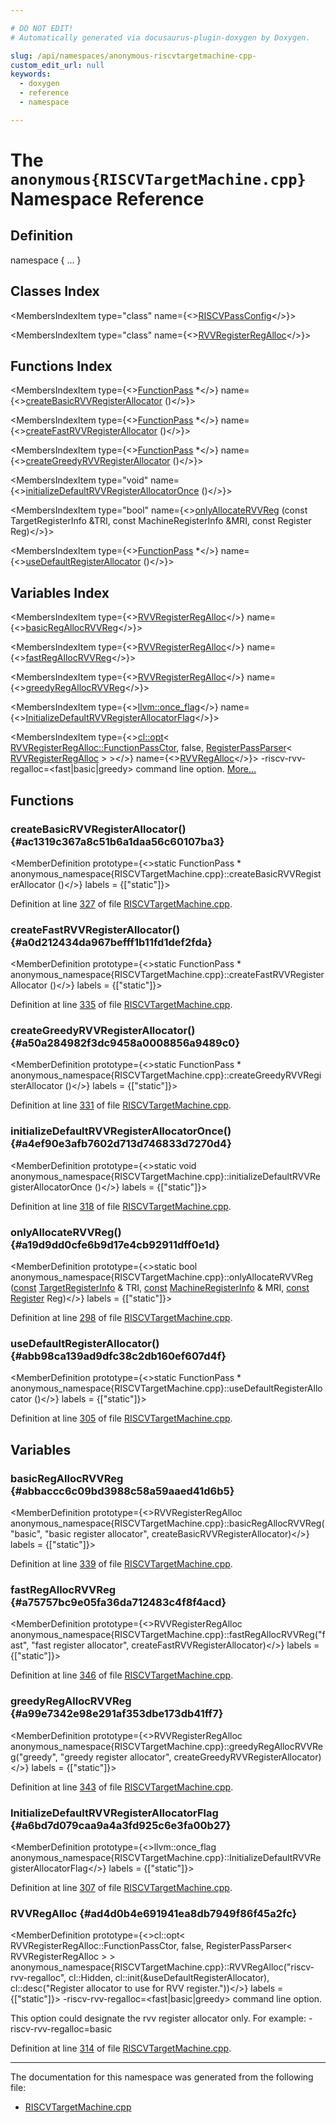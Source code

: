 ```yaml
---

# DO NOT EDIT!
# Automatically generated via docusaurus-plugin-doxygen by Doxygen.

slug: /api/namespaces/anonymous-riscvtargetmachine-cpp-
custom_edit_url: null
keywords:
  - doxygen
  - reference
  - namespace

---
```





# The `anonymous{RISCVTargetMachine.cpp}` Namespace Reference

<DoxygenPage pluginConfig={pluginConfig}>



## Definition

<CodeBlock>namespace &#123; ... &#125;</CodeBlock>

## Classes Index

<MembersIndex>

<MembersIndexItem
  type="class"
  name={<><a href="/docs/api/classes/anonymous-namespace-riscvtargetmachine-cpp-/riscvpassconfig">RISCVPassConfig</a></>}>
</MembersIndexItem>

<MembersIndexItem
  type="class"
  name={<><a href="/docs/api/classes/anonymous-namespace-riscvtargetmachine-cpp-/rvvregisterregalloc">RVVRegisterRegAlloc</a></>}>
</MembersIndexItem>

</MembersIndex>

## Functions Index

<MembersIndex>

<MembersIndexItem
  type={<><a href="/docs/api/classes/llvm/functionpass">FunctionPass</a> &#42;</>}
  name={<><a href="#ac1319c367a8c51b6a1daa56c60107ba3">createBasicRVVRegisterAllocator</a> ()</>}>
</MembersIndexItem>

<MembersIndexItem
  type={<><a href="/docs/api/classes/llvm/functionpass">FunctionPass</a> &#42;</>}
  name={<><a href="#a0d212434da967befff1b11fd1def2fda">createFastRVVRegisterAllocator</a> ()</>}>
</MembersIndexItem>

<MembersIndexItem
  type={<><a href="/docs/api/classes/llvm/functionpass">FunctionPass</a> &#42;</>}
  name={<><a href="#a50a284982f3dc9458a0008856a9489c0">createGreedyRVVRegisterAllocator</a> ()</>}>
</MembersIndexItem>

<MembersIndexItem
  type="void"
  name={<><a href="#a4ef90e3afb7602d713d746833d7270d4">initializeDefaultRVVRegisterAllocatorOnce</a> ()</>}>
</MembersIndexItem>

<MembersIndexItem
  type="bool"
  name={<><a href="#a19d9dd0cfe6b9d17e4cb92911dff0e1d">onlyAllocateRVVReg</a> (const TargetRegisterInfo &amp;TRI, const MachineRegisterInfo &amp;MRI, const Register Reg)</>}>
</MembersIndexItem>

<MembersIndexItem
  type={<><a href="/docs/api/classes/llvm/functionpass">FunctionPass</a> &#42;</>}
  name={<><a href="#abb98ca139ad9dfc38c2db160ef607d4f">useDefaultRegisterAllocator</a> ()</>}>
</MembersIndexItem>

</MembersIndex>

## Variables Index

<MembersIndex>

<MembersIndexItem
  type={<><a href="/docs/api/classes/anonymous-namespace-riscvtargetmachine-cpp-/rvvregisterregalloc">RVVRegisterRegAlloc</a></>}
  name={<><a href="#abbaccc6c09bd3988c58a59aaed41d6b5">basicRegAllocRVVReg</a></>}>
</MembersIndexItem>

<MembersIndexItem
  type={<><a href="/docs/api/classes/anonymous-namespace-riscvtargetmachine-cpp-/rvvregisterregalloc">RVVRegisterRegAlloc</a></>}
  name={<><a href="#a75757bc9e05fa36da712483c4f8f4acd">fastRegAllocRVVReg</a></>}>
</MembersIndexItem>

<MembersIndexItem
  type={<><a href="/docs/api/classes/anonymous-namespace-riscvtargetmachine-cpp-/rvvregisterregalloc">RVVRegisterRegAlloc</a></>}
  name={<><a href="#a99e7342e98e291af353dbe173db41ff7">greedyRegAllocRVVReg</a></>}>
</MembersIndexItem>

<MembersIndexItem
  type={<><a href="/docs/api/structs/llvm/once-flag">llvm::once&#95;flag</a></>}
  name={<><a href="#a6bd7d079caa9a4a3fd925c6e3fa00b27">InitializeDefaultRVVRegisterAllocatorFlag</a></>}>
</MembersIndexItem>

<MembersIndexItem
  type={<><a href="/docs/api/classes/llvm/cl/opt">cl::opt</a>&lt; <a href="/docs/api/classes/llvm/registerregallocbase/#ac256dded4525ec3126d5fc14652cd0b3">RVVRegisterRegAlloc::FunctionPassCtor</a>, false, <a href="/docs/api/classes/llvm/registerpassparser">RegisterPassParser</a>&lt; <a href="/docs/api/classes/anonymous-namespace-riscvtargetmachine-cpp-/rvvregisterregalloc">RVVRegisterRegAlloc</a> &gt; &gt;</>}
  name={<><a href="#ad4d0b4e691941ea8db7949f86f45a2fc">RVVRegAlloc</a></>}>
-riscv-rvv-regalloc=&lt;fast|basic|greedy&gt; command line option. <a href="#ad4d0b4e691941ea8db7949f86f45a2fc">More...</a>
</MembersIndexItem>

</MembersIndex>


<SectionDefinition>

## Functions

### createBasicRVVRegisterAllocator() {#ac1319c367a8c51b6a1daa56c60107ba3}

<MemberDefinition
  prototype={<>static FunctionPass &#42; anonymous&#95;namespace&#123;RISCVTargetMachine.cpp&#125;::createBasicRVVRegisterAllocator ()</>}
  labels = {["static"]}>

Definition at line <a href="/docs/api/files/lib/lib/target/lib/target/riscv/riscvtargetmachine-cpp/#l00327">327</a> of file <a href="/docs/api/files/lib/lib/target/lib/target/riscv/riscvtargetmachine-cpp">RISCVTargetMachine.cpp</a>.
</MemberDefinition>

### createFastRVVRegisterAllocator() {#a0d212434da967befff1b11fd1def2fda}

<MemberDefinition
  prototype={<>static FunctionPass &#42; anonymous&#95;namespace&#123;RISCVTargetMachine.cpp&#125;::createFastRVVRegisterAllocator ()</>}
  labels = {["static"]}>

Definition at line <a href="/docs/api/files/lib/lib/target/lib/target/riscv/riscvtargetmachine-cpp/#l00335">335</a> of file <a href="/docs/api/files/lib/lib/target/lib/target/riscv/riscvtargetmachine-cpp">RISCVTargetMachine.cpp</a>.
</MemberDefinition>

### createGreedyRVVRegisterAllocator() {#a50a284982f3dc9458a0008856a9489c0}

<MemberDefinition
  prototype={<>static FunctionPass &#42; anonymous&#95;namespace&#123;RISCVTargetMachine.cpp&#125;::createGreedyRVVRegisterAllocator ()</>}
  labels = {["static"]}>

Definition at line <a href="/docs/api/files/lib/lib/target/lib/target/riscv/riscvtargetmachine-cpp/#l00331">331</a> of file <a href="/docs/api/files/lib/lib/target/lib/target/riscv/riscvtargetmachine-cpp">RISCVTargetMachine.cpp</a>.
</MemberDefinition>

### initializeDefaultRVVRegisterAllocatorOnce() {#a4ef90e3afb7602d713d746833d7270d4}

<MemberDefinition
  prototype={<>static void anonymous&#95;namespace&#123;RISCVTargetMachine.cpp&#125;::initializeDefaultRVVRegisterAllocatorOnce ()</>}
  labels = {["static"]}>

Definition at line <a href="/docs/api/files/lib/lib/target/lib/target/riscv/riscvtargetmachine-cpp/#l00318">318</a> of file <a href="/docs/api/files/lib/lib/target/lib/target/riscv/riscvtargetmachine-cpp">RISCVTargetMachine.cpp</a>.
</MemberDefinition>

### onlyAllocateRVVReg() {#a19d9dd0cfe6b9d17e4cb92911dff0e1d}

<MemberDefinition
  prototype={<>static bool anonymous&#95;namespace&#123;RISCVTargetMachine.cpp&#125;::onlyAllocateRVVReg (<a href="/docs/api/files/lib/lib/target/lib/target/aarch64/aarch64promoteconstant-cpp/#a90f8350fecae261c25be85d38b451bff">const</a> <a href="/docs/api/classes/llvm/targetregisterinfo">TargetRegisterInfo</a> &amp; TRI, <a href="/docs/api/files/lib/lib/target/lib/target/aarch64/aarch64promoteconstant-cpp/#a90f8350fecae261c25be85d38b451bff">const</a> <a href="/docs/api/classes/llvm/machineregisterinfo">MachineRegisterInfo</a> &amp; MRI, <a href="/docs/api/files/lib/lib/target/lib/target/aarch64/aarch64promoteconstant-cpp/#a90f8350fecae261c25be85d38b451bff">const</a> <a href="/docs/api/classes/llvm/register">Register</a> Reg)</>}
  labels = {["static"]}>

Definition at line <a href="/docs/api/files/lib/lib/target/lib/target/riscv/riscvtargetmachine-cpp/#l00298">298</a> of file <a href="/docs/api/files/lib/lib/target/lib/target/riscv/riscvtargetmachine-cpp">RISCVTargetMachine.cpp</a>.
</MemberDefinition>

### useDefaultRegisterAllocator() {#abb98ca139ad9dfc38c2db160ef607d4f}

<MemberDefinition
  prototype={<>static FunctionPass &#42; anonymous&#95;namespace&#123;RISCVTargetMachine.cpp&#125;::useDefaultRegisterAllocator ()</>}
  labels = {["static"]}>

Definition at line <a href="/docs/api/files/lib/lib/target/lib/target/riscv/riscvtargetmachine-cpp/#l00305">305</a> of file <a href="/docs/api/files/lib/lib/target/lib/target/riscv/riscvtargetmachine-cpp">RISCVTargetMachine.cpp</a>.
</MemberDefinition>

</SectionDefinition>

<SectionDefinition>

## Variables

### basicRegAllocRVVReg {#abbaccc6c09bd3988c58a59aaed41d6b5}

<MemberDefinition
  prototype={<>RVVRegisterRegAlloc anonymous&#95;namespace&#123;RISCVTargetMachine.cpp&#125;::basicRegAllocRVVReg(&quot;basic&quot;, &quot;basic register allocator&quot;, createBasicRVVRegisterAllocator)</>}
  labels = {["static"]}>

Definition at line <a href="/docs/api/files/lib/lib/target/lib/target/riscv/riscvtargetmachine-cpp/#l00339">339</a> of file <a href="/docs/api/files/lib/lib/target/lib/target/riscv/riscvtargetmachine-cpp">RISCVTargetMachine.cpp</a>.
</MemberDefinition>

### fastRegAllocRVVReg {#a75757bc9e05fa36da712483c4f8f4acd}

<MemberDefinition
  prototype={<>RVVRegisterRegAlloc anonymous&#95;namespace&#123;RISCVTargetMachine.cpp&#125;::fastRegAllocRVVReg(&quot;fast&quot;, &quot;fast register allocator&quot;, createFastRVVRegisterAllocator)</>}
  labels = {["static"]}>

Definition at line <a href="/docs/api/files/lib/lib/target/lib/target/riscv/riscvtargetmachine-cpp/#l00346">346</a> of file <a href="/docs/api/files/lib/lib/target/lib/target/riscv/riscvtargetmachine-cpp">RISCVTargetMachine.cpp</a>.
</MemberDefinition>

### greedyRegAllocRVVReg {#a99e7342e98e291af353dbe173db41ff7}

<MemberDefinition
  prototype={<>RVVRegisterRegAlloc anonymous&#95;namespace&#123;RISCVTargetMachine.cpp&#125;::greedyRegAllocRVVReg(&quot;greedy&quot;, &quot;greedy register allocator&quot;, createGreedyRVVRegisterAllocator)</>}
  labels = {["static"]}>

Definition at line <a href="/docs/api/files/lib/lib/target/lib/target/riscv/riscvtargetmachine-cpp/#l00343">343</a> of file <a href="/docs/api/files/lib/lib/target/lib/target/riscv/riscvtargetmachine-cpp">RISCVTargetMachine.cpp</a>.
</MemberDefinition>

### InitializeDefaultRVVRegisterAllocatorFlag {#a6bd7d079caa9a4a3fd925c6e3fa00b27}

<MemberDefinition
  prototype={<>llvm::once&#95;flag anonymous&#95;namespace&#123;RISCVTargetMachine.cpp&#125;::InitializeDefaultRVVRegisterAllocatorFlag</>}
  labels = {["static"]}>

Definition at line <a href="/docs/api/files/lib/lib/target/lib/target/riscv/riscvtargetmachine-cpp/#l00307">307</a> of file <a href="/docs/api/files/lib/lib/target/lib/target/riscv/riscvtargetmachine-cpp">RISCVTargetMachine.cpp</a>.
</MemberDefinition>

### RVVRegAlloc {#ad4d0b4e691941ea8db7949f86f45a2fc}

<MemberDefinition
  prototype={<>cl::opt&lt; RVVRegisterRegAlloc::FunctionPassCtor, false, RegisterPassParser&lt; RVVRegisterRegAlloc &gt; &gt; anonymous&#95;namespace&#123;RISCVTargetMachine.cpp&#125;::RVVRegAlloc(&quot;riscv-rvv-regalloc&quot;, cl::Hidden, cl::init(&amp;useDefaultRegisterAllocator), cl::desc(&quot;Register allocator to use for RVV register.&quot;))</>}
  labels = {["static"]}>
-riscv-rvv-regalloc=&lt;fast|basic|greedy&gt; command line option.

This option could designate the rvv register allocator only. For example: -riscv-rvv-regalloc=basic

Definition at line <a href="/docs/api/files/lib/lib/target/lib/target/riscv/riscvtargetmachine-cpp/#l00314">314</a> of file <a href="/docs/api/files/lib/lib/target/lib/target/riscv/riscvtargetmachine-cpp">RISCVTargetMachine.cpp</a>.
</MemberDefinition>

</SectionDefinition>

<hr/>

The documentation for this namespace was generated from the following file:

<ul>
<li><a href="/docs/api/files/lib/lib/target/lib/target/riscv/riscvtargetmachine-cpp">RISCVTargetMachine.cpp</a></li>
</ul>

</DoxygenPage>
